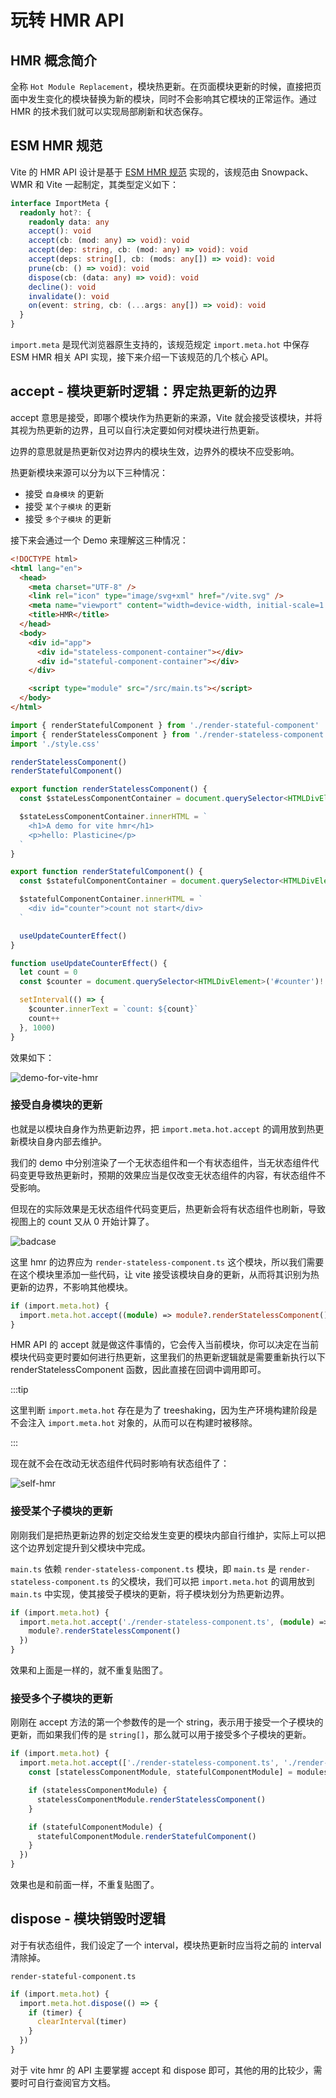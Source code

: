 
# 玩转 HMR API

## HMR 概念简介

全称 `Hot Module Replacement`，模块热更新。在页面模块更新的时候，直接把页面中发生变化的模块替换为新的模块，同时不会影响其它模块的正常运作。通过 HMR 的技术我们就可以实现局部刷新和状态保存。

## ESM HMR 规范

Vite 的 HMR API 设计是基于 [ESM HMR 规范](https://github.com/withastro/esm-hmr) 实现的，该规范由 Snowpack、WMR 和 Vite 一起制定，其类型定义如下：

```ts
interface ImportMeta {
  readonly hot?: {
    readonly data: any
    accept(): void
    accept(cb: (mod: any) => void): void
    accept(dep: string, cb: (mod: any) => void): void
    accept(deps: string[], cb: (mods: any[]) => void): void
    prune(cb: () => void): void
    dispose(cb: (data: any) => void): void
    decline(): void
    invalidate(): void
    on(event: string, cb: (...args: any[]) => void): void
  }
}
```

`import.meta` 是现代浏览器原生支持的，该规范规定 `import.meta.hot` 中保存 ESM HMR 相关 API 实现，接下来介绍一下该规范的几个核心 API。

## accept - 模块更新时逻辑：界定热更新的边界

accept 意思是接受，即哪个模块作为热更新的来源，Vite 就会接受该模块，并将其视为热更新的边界，且可以自行决定要如何对模块进行热更新。

边界的意思就是热更新仅对边界内的模块生效，边界外的模块不应受影响。

热更新模块来源可以分为以下三种情况：

- 接受 `自身模块` 的更新
- 接受 `某个子模块` 的更新
- 接受 `多个子模块` 的更新

接下来会通过一个 Demo 来理解这三种情况：

<Tabs>
  <Tab label="index.html">

```html
<!DOCTYPE html>
<html lang="en">
  <head>
    <meta charset="UTF-8" />
    <link rel="icon" type="image/svg+xml" href="/vite.svg" />
    <meta name="viewport" content="width=device-width, initial-scale=1.0" />
    <title>HMR</title>
  </head>
  <body>
    <div id="app">
      <div id="stateless-component-container"></div>
      <div id="stateful-component-container"></div>
    </div>

    <script type="module" src="/src/main.ts"></script>
  </body>
</html>
```

  </Tab>

  <Tab label="main.ts">

```ts
import { renderStatefulComponent } from './render-stateful-component'
import { renderStatelessComponent } from './render-stateless-component'
import './style.css'

renderStatelessComponent()
renderStatefulComponent()
```

  </Tab>

  <Tab label="render-stateful-component.ts">

```ts
export function renderStatelessComponent() {
  const $stateLessComponentContainer = document.querySelector<HTMLDivElement>('#stateless-component-container')!

  $stateLessComponentContainer.innerHTML = `
    <h1>A demo for vite hmr</h1>
    <p>hello: Plasticine</p>
  `
}
```

  </Tab>

  <Tab label="render-stateless-component.ts">

```ts
export function renderStatefulComponent() {
  const $statefulComponentContainer = document.querySelector<HTMLDivElement>('#stateful-component-container')!

  $statefulComponentContainer.innerHTML = `
    <div id="counter">count not start</div>
  `

  useUpdateCounterEffect()
}

function useUpdateCounterEffect() {
  let count = 0
  const $counter = document.querySelector<HTMLDivElement>('#counter')!

  setInterval(() => {
    $counter.innerText = `count: ${count}`
    count++
  }, 1000)
}
```

  </Tab>
</Tabs>

效果如下：

![demo-for-vite-hmr](./images/demo-for-vite-hmr.gif)

### 接受自身模块的更新

也就是以模块自身作为热更新边界，把 `import.meta.hot.accept` 的调用放到热更新模块自身内部去维护。

我们的 demo 中分别渲染了一个无状态组件和一个有状态组件，当无状态组件代码变更导致热更新时，预期的效果应当是仅改变无状态组件的内容，有状态组件不受影响。

但现在的实际效果是无状态组件代码变更后，热更新会将有状态组件也刷新，导致视图上的 count 又从 0 开始计算了。

![badcase](./images/badcase.gif)

这里 hmr 的边界应为 `render-stateless-component.ts` 这个模块，所以我们需要在这个模块里添加一些代码，让 vite 接受该模块自身的更新，从而将其识别为热更新的边界，不影响其他模块。

```ts
if (import.meta.hot) {
  import.meta.hot.accept((module) => module?.renderStatelessComponent())
}
```

HMR API 的 accept 就是做这件事情的，它会传入当前模块，你可以决定在当前模块代码变更时要如何进行热更新，这里我们的热更新逻辑就是需要重新执行以下 renderStatelessComponent 函数，因此直接在回调中调用即可。

:::tip

这里判断 `import.meta.hot` 存在是为了 treeshaking，因为生产环境构建阶段是不会注入 `import.meta.hot` 对象的，从而可以在构建时被移除。

:::

现在就不会在改动无状态组件代码时影响有状态组件了：

![self-hmr](./images/accept-self-demo.gif)

### 接受某个子模块的更新

刚刚我们是把热更新边界的划定交给发生变更的模块内部自行维护，实际上可以把这个边界划定提升到父模块中完成。

`main.ts` 依赖 `render-stateless-component.ts` 模块，即 `main.ts` 是 `render-stateless-component.ts` 的父模块，我们可以把 `import.meta.hot` 的调用放到 `main.ts` 中实现，使其接受子模块的更新，将子模块划分为热更新边界。

```ts
if (import.meta.hot) {
  import.meta.hot.accept('./render-stateless-component.ts', (module) => {
    module?.renderStatelessComponent()
  })
}
```

效果和上面是一样的，就不重复贴图了。

### 接受多个子模块的更新

刚刚在 accept 方法的第一个参数传的是一个 string，表示用于接受一个子模块的更新，而如果我们传的是 `string[]`，那么就可以用于接受多个子模块的更新。

```ts
if (import.meta.hot) {
  import.meta.hot.accept(['./render-stateless-component.ts', './render-stateful-component.ts'], (modules) => {
    const [statelessComponentModule, statefulComponentModule] = modules

    if (statelessComponentModule) {
      statelessComponentModule.renderStatelessComponent()
    }

    if (statefulComponentModule) {
      statefulComponentModule.renderStatefulComponent()
    }
  })
}
```

效果也是和前面一样，不重复贴图了。

## dispose - 模块销毁时逻辑

对于有状态组件，我们设定了一个 interval，模块热更新时应当将之前的 interval 清除掉。

`render-stateful-component.ts`

```ts
if (import.meta.hot) {
  import.meta.hot.dispose(() => {
    if (timer) {
      clearInterval(timer)
    }
  })
}
```

对于 vite hmr 的 API 主要掌握 accept 和 dispose 即可，其他的用的比较少，需要时可自行查阅官方文档。
